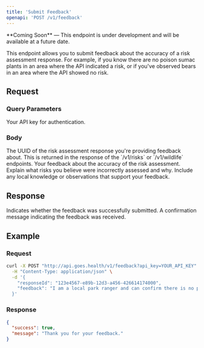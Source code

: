 ```yaml
---
title: 'Submit Feedback'
openapi: 'POST /v1/feedback'
---
```


<Note type="warning">
  **Coming Soon** — This endpoint is under development and will be available at a future date.
</Note>

This endpoint allows you to submit feedback about the accuracy of a risk assessment response. For example, if you know there are no poison sumac plants in an area where the API indicated a risk, or if you've observed bears in an area where the API showed no risk.

## Request

### Query Parameters

<ParamField query="api_key" type="string" required>
  Your API key for authentication.
</ParamField>

### Body

<ParamField body="responseId" type="string" required>
  The UUID of the risk assessment response you're providing feedback about. This is returned in the response of the `/v1/risks` or `/v1/wildlife` endpoints.
</ParamField>

<ParamField body="feedback" type="string" required>
  Your feedback about the accuracy of the risk assessment. Explain what risks you believe were incorrectly assessed and why. Include any local knowledge or observations that support your feedback.
</ParamField>

## Response

<ResponseField name="success" type="boolean">
  Indicates whether the feedback was successfully submitted.
</ResponseField>

<ResponseField name="message" type="string">
  A confirmation message indicating the feedback was received.
</ResponseField>

## Example

### Request

```bash
curl -X POST "http://api.goes.health/v1/feedback?api_key=YOUR_API_KEY" \
  -H "Content-Type: application/json" \
  -d '{
    "responseId": "123e4567-e89b-12d3-a456-426614174000",
    "feedback": "I am a local park ranger and can confirm there is no poison sumac in this area. The nearest occurrence is over 50 miles away in a different ecosystem."
  }'
```

### Response

```json
{
  "success": true,
  "message": "Thank you for your feedback."
}
``` 